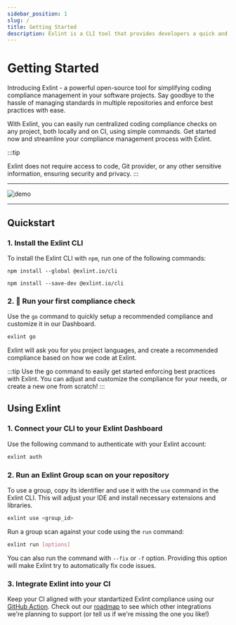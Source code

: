 ```yaml
---
sidebar_position: 1
slug: /
title: Getting Started
description: Exlint is a CLI tool that provides developers a quick and efficient application of multiple coding rule policies in multiple projects
---
```



# Getting Started

Introducing Exlint - a powerful open-source tool for simplifying coding compliance management in your software projects.
Say goodbye to the hassle of managing standards in multiple repositories and enforce best practices with ease.

With Exlint, you can easily run centralized coding compliance checks on any project, both locally and on CI, using simple commands.
Get started now and streamline your compliance management process with Exlint.

:::tip

Exlint does not require access to code, Git provider, or any other sensitive information, ensuring security and privacy.
:::

---

![demo](/images/demo.gif)

---

## Quickstart

### 1. Install the Exlint CLI

To install the Exlint CLI with `npm`, run one of the following commands:

<Tabs>
  <TabItem value='Global' label='Global' default>

    npm install --global @exlint.io/cli

  </TabItem>
  <TabItem value='Local' label='Local' default>

    npm install --save-dev @exlint.io/cli

  </TabItem>
</Tabs>

### 2. 🚀 Run your first compliance check

Use the `go` command to quickly setup a recommended compliance and customize it in our Dashboard.

```bash
exlint go
```

Exlint will ask you for you project languages, and create a recommended compliance based on how we code at Exlint.

:::tip
Use the go command to easily get started enforcing best practices with Exlint.
You can adjust and customize the compliance for your needs, or create a new one from scratch!
:::

## Using Exlint

### 1. Connect your CLI to your Exlint Dashboard

Use the following command to authenticate with your Exlint account:

```bash
exlint auth
```

### 2. Run an Exlint Group scan on your repository

To use a group, copy its identifier and use it with the `use` command in the Exlint CLI.
This will adjust your IDE and install necessary extensions and libraries.

```bash
exlint use <group_id>
```

Run a group scan against your code using the `run` command:

```bash
exlint run [options]
```

You can also run the command with `--fix` or `-f` option.
Providing this option will make Exlint try to automatically fix code issues.

### 3. Integrate Exlint into your CI

Keep your CI aligned with your stardartized Exlint compliance using our [GitHub Action](/ci/github-action).
Check out our [roadmap](https://github.com/orgs/Exlint/projects/3) to see which other integrations we're planning to support (or tell us if we're missing the one you like!)
